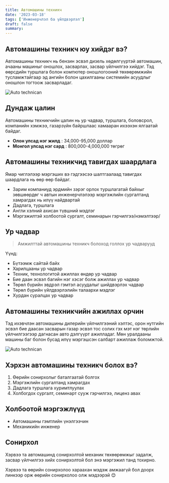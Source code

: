 ```yaml
---
title: Автомашины техникч
date: '2023-03-18'
tags: ['Инженерчлэл ба үйлдвэрлэл']
draft: false
summary:
---
```


## Автомашины техникч юу хийдэг вэ?

Автомашины техникч нь бензин эсвэл дизель хөдөлгүүртэй автомашин, ачааны машиныг оношлох, засварлах, засвар үйлчилгээ хийдэг. Тэд өөрсдийн туршлага болон компютер оношлогооний төхөөрөмжийн тусламжтайгаар эд ангийн болон цахилгааны системийн асуудлыг оношлон тогтоож засварладаг.

![Auto technican](https://media.istockphoto.com/id/1284285153/photo/auto-mechanic-working-on-car-engine-in-mechanics-garage-repair-service-authentic-close-up-shot.jpg?b=1&s=170667a&w=0&k=20&c=hTcQR45ysPuDMBhdiYMmhrLasEZoeVPLKIWJQOAIf1Y=)

## Дундаж цалин

Автомашины техникчийн цалин нь ур чадвар, туршлага, боловсрол, компанийн хэмжээ, газарзүйн байршлаас хамааран ихээхэн ялгаатай байдаг.

- **Олон улсад нэг жилд** : 34,000-95,000 доллар
- **Монгол улсад нэг сард** : 800,000-4,000,000 төгрөг

## Автомашины техникчид тавигдах шаардлага

Ямар чиглэлээр мэргэших вэ гэдгээсээ шалтгаалаад тавигдах шаардлага нь өөр өөр байдаг.

- Зарим компаниуд эрдмийн зэрэг орлох туршлагатай байхыг зөвшөөрдөг ч автын инженерчлэлээр мэргэжлийн сургалтанд хамрагдах нь илүү найдвартай
- Дадлага, туршлага
- Англи хэлний ахисан түвшний мэдлэг
- Мэргэжилтэй холбоотой сургалт, семинарын гэрчилгээ/нэмэлтээр/

## Ур чадвар

> Амжилттай автомашины техникч болоход голлох ур чадварууд

Үүнд:

- Бүтээмж сайтай байх
- Харилцааны ур чадвар
- Техник, технологитой ажиллах өндөр ур чадвар
- Бие даан эсвэл багийн нэг хэсэг болж ажиллах ур чадвар
- Төрөл бүрийн эвдрэл гэмтэл асуудалыг шийдвэрлэх чадвар
- Төрөл бүрийн үйлдвэрлэлийн талаархи мэдлэг
- Хурдан суралцах ур чадвар

## Автомашины техникчийн ажиллах орчин

Тэд ихэвчлэн автомашины дилерийн үйлчилгээний хэлтэс, орон нутгийн эсвэл бие даасан засварын газар эсвэл тос солих гэх мэт нэг төрлийн үйлчилгээгээр дагнасан авто дэлгүүрт ажилладаг. Мөн уралдааны машины баг болон бусад илүү мэргэшсэн салбарт ажиллаж боломжтой.

![Auto technican](https://img.freepik.com/premium-photo/happy-mechanic-standing-by-car_136930-127.jpg)

## Хэрхэн автомашины техникч болох вэ?

1. Өөрийн сонирхолыг баталгаатай болгох
2. Мэргэжлийн сургалтанд хамрагдах
3. Дадлага туршлага хуримтлуулах
4. Холбогдох сургалт, семинарт сууж гэрчилгээ, лиценз авах

## Холбоотой мэргэжлүүд

- Автомашины гэмтлийн үнэлгээчин
- Механикийн инженер

## Сонирхол

Хэрвээ та автомашинд сонирхолтой механик төхөөрөмжыг задалж, засвар үйлчилгээ хийх сонирхолтой бол энэ мэргэжил танд тохирно.

Хэрвээ та өөрийн сонирхолоо хараахан мэдэж амжаагүй бол доорх линкээр орж өөрийн сонирхолоо олж мэдээрэй 😊
